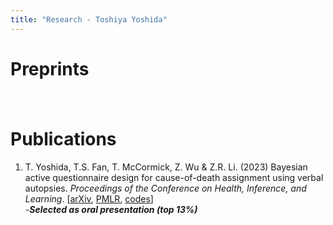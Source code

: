 ```yaml
---
title: "Research - Toshiya Yoshida"
---
```


<style type="text/css">
h1.title {
  font-size: 0px;
  color:rgba(255,0,0,0);
}
</style>

# Preprints

　

# Publications

1. T. Yoshida, T.S. Fan, T. McCormick, Z. Wu & Z.R. Li. (2023) Bayesian active questionnaire design for cause-of-death assignment using verbal autopsies. *Proceedings of the Conference on Health, Inference, and Learning*.  [[arXiv](https://arxiv.org/abs/2302.08099), [PMLR](https://proceedings.mlr.press/v209/yoshida23a.html), [codes](https://github.com/yoshida-t/Bayesian-active-questionnaire-for-VA)] <br> 
  -***Selected as oral presentation (top 13%)***